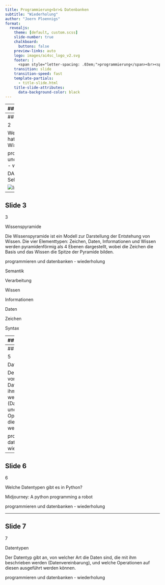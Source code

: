 ```yaml
---
title: Programmierung<br>& Datenbanken
subtitle: "Wiederholung"
author: "Joern Ploennigs"
format: 
  revealjs:
    theme: [default, custom.scss]
    slide-number: true
    chalkboard: 
      buttons: false
    preview-links: auto
    logo: images/ai4sc_logo_v2.svg
    footer: |
      <span style="letter-spacing: .03em;">programmierung</span><br><span style="letter-spacing: -.03em;">und datenbanken</span>
    transition: slide
    transition-speed: fast
    template-partials:
      - title-slide.html
    title-slide-attributes:
      data-background-color: black
---
```



---
## Slide 1


Einführung in Programmierung und Datenbanken

joern ploennigs

programmieren und datenbanken - wiederholung

1

![Image 1](images/03w_Wiederholung/image_1.png)

---
## Slide 2


2

Welche Ebenen hat die Wissenspyramide?

programmieren und datenbanken - wiederholung

DALL·E 2: Selfportrait

![Image 2](images/03w_Wiederholung/image_2.jpg)

---
## Slide 3


3

Wissenspyramide

Die Wissenspyramide ist ein Modell zur Darstellung der Entstehung von Wissen. Die vier Elementtypen: Zeichen, Daten, Informationen und Wissen werden pyramidenförmig als 4 Ebenen dargestellt, wobei die Zeichen die Basis und das Wissen die Spitze der Pyramide bilden.

programmieren und datenbanken - wiederholung

Semantik

Verarbeitung

Wissen

Informationen

Daten

Zeichen

Syntax

---
## Slide 4


4

Welche Datentypen gibt es in Programmiersprachen?

DALL·E 2: A chair in the shape of a avocado

programmieren und datenbanken - wiederholung

---
## Slide 5


5

Datentypen

Der Datentyp gibt an, von welcher Art die Daten sind, die mit ihm beschrieben werden (Datenvereinbarung), und welche Operationen auf diesen ausgeführt werden können.

programmieren und datenbanken - wiederholung

---
## Slide 6


6

Welche Datentypen gibt es in Python?

Midjourney: A python programming a robot

programmieren und datenbanken - wiederholung

---
## Slide 7


7

Datentypen

Der Datentyp gibt an, von welcher Art die Daten sind, die mit ihm beschrieben werden (Datenvereinbarung), und welche Operationen auf diesen ausgeführt werden können.

programmieren und datenbanken - wiederholung